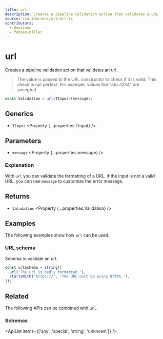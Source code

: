 ```yaml
---
title: url
description: Creates a pipeline validation action that validates a URL.
source: /validations/url/url.ts
contributors:
  - depsimon
  - fabian-hiller
---
```



# url

Creates a pipeline validation action that validates an url.

>  The value is passed to the URL constructor to check if it is valid. This check is not perfect. For example, values like "abc:1234" are accepted.

```ts
const Validation = url<TInput>(message);
```

## Generics

- `TInput` <Property {...properties.TInput} />

## Parameters

- `message` <Property {...properties.message} />

### Explanation

With `url` you can validate the formatting of a URL. If the input is not a valid URL, you can use `message` to customize the error message.

## Returns

- `Validation` <Property {...properties.Validation} />

## Examples

The following examples show how `url` can be used.

### URL schema

Schema to validate an url.

```ts
const urlSchema = string([
  url('The url is badly formatted.'),
  startsWith('https://', 'The URL must be using HTTPS.'),
]);
```

## Related

The following APIs can be combined with `url`.

### Schemas

<ApiList items={['any', 'special', 'string', 'unknown']} />

